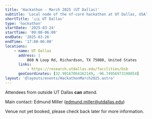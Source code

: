 ```yaml
---
title: 'Hackathon - March 2025 (UT Dallas)'
subtitle: 'Local node of the nf-core hackathon at UT Dallas, USA'
shortTitle: '🇺🇸 UT Dallas'
type: 'hackathon'
startDate: '2025-03-24'
startTime: '09:00-06:00'
endDate: '2025-03-26'
endTime: '17:00-06:00'
locations:
    - name: UT Dallas
      address: |
          860 N Loop Rd, Richardson, TX 75080, United States
      links:
          - https://research.utdallas.edu/facilities/bsb
      geoCoordinates: [32.99167064162149, -96.74956973198854]
layout: '@layouts/events/HackathonMarch2025.astro'
---
```


Attendees from outside UT Dallas **can** attend.

Main contact: Edmund Miller ([edmund.miller@utdallas.edu](mailto:edmund.miller@utdallas.edu))

Venue not yet booked, please check back later for more information.
